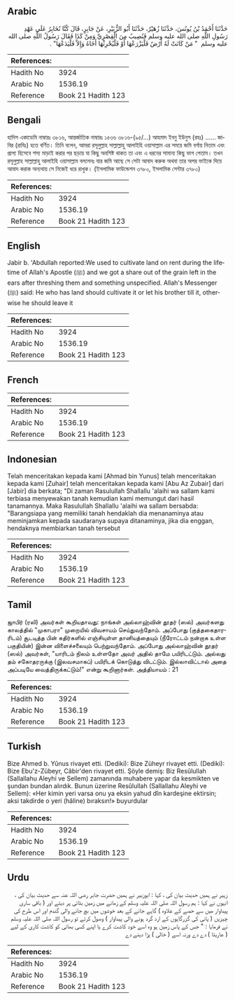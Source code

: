 ## Arabic


<div dir="rtl" lang="ar" style={{fontSize:'larger',backgroundColor:'#f8f9fa',padding:20}}>
حَدَّثَنَا أَحْمَدُ بْنُ يُونُسَ، حَدَّثَنَا زُهَيْرٌ، حَدَّثَنَا أَبُو الزُّبَيْرِ، عَنْ جَابِرٍ، قَالَ كُنَّا نُخَابِرُ عَلَى عَهْدِ رَسُولِ اللَّهِ صلى الله عليه وسلم فَنُصِيبُ مِنَ الْقِصْرِيِّ وَمِنْ كَذَا فَقَالَ رَسُولُ اللَّهِ صلى الله عليه وسلم ‏ "‏ مَنْ كَانَتْ لَهُ أَرْضٌ فَلْيَزْرَعْهَا أَوْ فَلْيُحْرِثْهَا أَخَاهُ وَإِلاَّ فَلْيَدَعْهَا‏"‏ ‏.‏
</div>
<div style={{backgroundColor:'#f8f9fa',padding:20, marginBottom: 10}}><table> <thead> <tr> <th>References:</th> <th></th> </tr> </thead> <tbody><tr><td>Hadith No</td><td>3924</td></tr><tr><td>Arabic No</td><td>1536.19</td></tr><tr><td>Reference</td><td>Book 21 Hadith 123</td></tr></tbody></table></div>

## Bengali


<div dir="ltr" lang="bn" style={{fontSize:'larger',backgroundColor:'#f8f9fa',padding:20}}>
হাদিস একাডেমি নাম্বারঃ ৩৮১৬, আন্তর্জাতিক নাম্বারঃ ১৫৩৬ ৩৮১৬-(৯৫/...) আহমাদ ইবনু ইউনুস (রহঃ) ...... জাবির (রাযিঃ) হতে বর্ণিত। তিনি বলেন, আমরা রসূলুল্লাহ সাল্লাল্লাহু আলাইহি ওয়াসাল্লাম এর সময়ে জমি বর্গায় নিতাম এবং প্রাপ্য হিসেবে শস্য মাড়াই করার পর ছড়ায় যা কিছু অবশিষ্ট থাকত তা এবং এ ধরনের সামান্য কিছু ভাগ পেতাম। তখন রসূলুল্লাহ সাল্লাল্লাহু আলাইহি ওয়াসাল্লাম বললেনঃ যার জমি আছে সে সেটা আবাদ করুক অথবা তার অপর ভাইকে দিয়ে আবাদ করাক অন্যথায় সে নিজেই ধরে রাখুক। (ইসলামিক ফাউন্ডেশন ৩৭৮০, ইসলামিক সেন্টার ৩৭৮০)
</div>
<div style={{backgroundColor:'#f8f9fa',padding:20, marginBottom: 10}}><table> <thead> <tr> <th>References:</th> <th></th> </tr> </thead> <tbody><tr><td>Hadith No</td><td>3924</td></tr><tr><td>Arabic No</td><td>1536.19</td></tr><tr><td>Reference</td><td>Book 21 Hadith 123</td></tr></tbody></table></div>

## English


<div dir="ltr" lang="en" style={{fontSize:'larger',backgroundColor:'#f8f9fa',padding:20}}>
Jabir b. 'Abdullah reported:We used to cultivate land on rent during the lifetime of Allah's Apostle (ﷺ) and we got a share out of the grain left in the ears after threshing them and something unspecified. Allah's Messenger (ﷺ) said: He who has land should cultivate it or let his brother till it, otherwise he should leave it
</div>
<div style={{backgroundColor:'#f8f9fa',padding:20, marginBottom: 10}}><table> <thead> <tr> <th>References:</th> <th></th> </tr> </thead> <tbody><tr><td>Hadith No</td><td>3924</td></tr><tr><td>Arabic No</td><td>1536.19</td></tr><tr><td>Reference</td><td>Book 21 Hadith 123</td></tr></tbody></table></div>

## French


<div dir="ltr" lang="fr" style={{fontSize:'larger',backgroundColor:'#f8f9fa',padding:20}}>

</div>
<div style={{backgroundColor:'#f8f9fa',padding:20, marginBottom: 10}}><table> <thead> <tr> <th>References:</th> <th></th> </tr> </thead> <tbody><tr><td>Hadith No</td><td>3924</td></tr><tr><td>Arabic No</td><td>1536.19</td></tr><tr><td>Reference</td><td>Book 21 Hadith 123</td></tr></tbody></table></div>

## Indonesian


<div dir="ltr" lang="id" style={{fontSize:'larger',backgroundColor:'#f8f9fa',padding:20}}>
Telah menceritakan kepada kami [Ahmad bin Yunus] telah menceritakan kepada kami [Zuhair] telah menceritakan kepada kami [Abu Az Zubair] dari [Jabir] dia berkata; "Di zaman Rasulullah Shallallu 'alaihi wa sallam kami terbiasa menyewakan tanah kemudian kami memungut dari hasil tanamannya. Maka Rasulullah Shallallu 'alaihi wa sallam bersabda: "Barangsiapa yang memiliki tanah hendaklah dia menanaminya atau meminjamkan kepada saudaranya supaya ditanaminya, jika dia enggan, hendaknya membiarkan tanah tersebut
</div>
<div style={{backgroundColor:'#f8f9fa',padding:20, marginBottom: 10}}><table> <thead> <tr> <th>References:</th> <th></th> </tr> </thead> <tbody><tr><td>Hadith No</td><td>3924</td></tr><tr><td>Arabic No</td><td>1536.19</td></tr><tr><td>Reference</td><td>Book 21 Hadith 123</td></tr></tbody></table></div>

## Tamil


<div dir="ltr" lang="ta" style={{fontSize:'larger',backgroundColor:'#f8f9fa',padding:20}}>
ஜாபிர் (ரலி) அவர்கள் கூறியதாவது: நாங்கள் அல்லாஹ்வின் தூதர் (ஸல்) அவர்களது காலத்தில் "முகாபரா" முறையில் விவசாயம் செய்துவந்தோம். அப்போது (குத்தகைதாரரிடம்) சூடடித்த பின் கதிர்களில் எஞ்சியுள்ள தானியத்தையும் (நீரோட்டம் நன்றாக உள்ள பகுதியின்) இன்ன விளைச்சலையும் பெற்றுவந்தோம். அப்போது அல்லாஹ்வின் தூதர் (ஸல்) அவர்கள், "யாரிடம் நிலம் உள்ளதோ அவர் அதில் தாமே பயிரிடட்டும். அல்லது தம் சகோதரருக்கு (இலவசமாகப்) பயிரிடக் கொடுத்து விடட்டும். இல்லாவிட்டால் அதை அப்படியே வைத்திருக்கட்டும்!" என்று கூறினார்கள். அத்தியாயம் : 21
</div>
<div style={{backgroundColor:'#f8f9fa',padding:20, marginBottom: 10}}><table> <thead> <tr> <th>References:</th> <th></th> </tr> </thead> <tbody><tr><td>Hadith No</td><td>3924</td></tr><tr><td>Arabic No</td><td>1536.19</td></tr><tr><td>Reference</td><td>Book 21 Hadith 123</td></tr></tbody></table></div>

## Turkish


<div dir="ltr" lang="tr" style={{fontSize:'larger',backgroundColor:'#f8f9fa',padding:20}}>
Bize Ahmed b. Yûnus rivayet etti. (Dediki): Bize Züheyr rivayet etti. (Dediki): Bize Ebu'z-Zübeyr, Câbir'den rivayet etti. Şöyle demiş: Biz Resûlullah (Sallallahu Aleyhi ve Sellem) zamanında muhabere yapar da kesmikten ve şundan bundan alırdık. Bunun üzerine Resûlullah (Sallallahu Aleyhi ve Sellem): «Her kimin yeri varsa onu ya eksin yahud dîn kardeşine ektirsin; aksi takdirde o yeri (hâline) bıraksın!» buyurdular
</div>
<div style={{backgroundColor:'#f8f9fa',padding:20, marginBottom: 10}}><table> <thead> <tr> <th>References:</th> <th></th> </tr> </thead> <tbody><tr><td>Hadith No</td><td>3924</td></tr><tr><td>Arabic No</td><td>1536.19</td></tr><tr><td>Reference</td><td>Book 21 Hadith 123</td></tr></tbody></table></div>

## Urdu


<div dir="rtl" lang="ur" style={{fontSize:'larger',backgroundColor:'#f8f9fa',padding:20}}>
زہیر نے ہمیں حدیث بیان کی ، کہا : ابوزبیر نے ہمیں حضرت جابر رضی اللہ عنہ سے حدیث بیان کی ، انہوں نے کہا : ہم رسول اللہ صلی اللہ علیہ وسلم کے زمانے میں زمین بٹائی پر دیتے اور ( باقی ساری پیداوار میں سے حصے کے علاوہ ) گاہے جانے کے بعد خوشوں میں بچ جانے والی گندم اور اس طرح کی چیزیں ( پانی کی گزرگاہوں کے ارد گرد ہونے والی پیداوار ) وصول کرتے تو رسول اللہ صلی اللہ علیہ وسلم نے فرمایا : " جس کے پاس زمین ہو وہ اسے خود کاشت کرے یا اپنے کسی بھائی کو کاشت کاری کے لیے ( عاریتا ) دے دے ورنہ اسے ( خالی ) پڑا دہنے دے
</div>
<div style={{backgroundColor:'#f8f9fa',padding:20, marginBottom: 10}}><table> <thead> <tr> <th>References:</th> <th></th> </tr> </thead> <tbody><tr><td>Hadith No</td><td>3924</td></tr><tr><td>Arabic No</td><td>1536.19</td></tr><tr><td>Reference</td><td>Book 21 Hadith 123</td></tr></tbody></table></div>